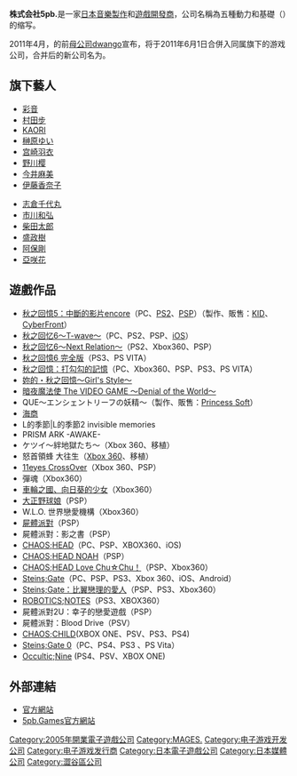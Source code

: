{{copyedit|time=2018-11-19T16:12:19+00:00}}
{{prose|time=2018-11-19T16:12:19+00:00}}
{{Infobox Company 
| company_name     = 株式会社 5pb. 
| logo                = File:5pb.Games logo banner.gif
| logo_size        = 200px
|company_name_en= 5pb. Inc.
|市場情報 = 
|略称 = 
| location= 東京都渋谷区猿楽町28-11<br/>NEST代官山B1
|電話番号 = 
| foundation=2005年4月6日
| industry=情報・通信業 資訊、通訊、[[電腦軟體|電腦軟體]]、[[電子遊戲|電子遊戲]]
|統一金融機関コード = 
|SWIFTコード = 
|key_people =[[志倉千代丸|志倉千代丸]]－代表取締役（執行董事）－
|資本金 = 
|売上高 = 
|総資産 = 
|従業員数 = 
|決算期 = 
|主要株主 =志倉千代丸<br/>TYO
|主要子会社 = 
|關係人物 =志倉千代丸<br/>[[磯江俊道|磯江俊道]]<br/>{{lang|ja|村田あゆみ}}<br/>KAORI<br/>市川和弘（原[[KID|KID]]製作人）<br/>吉田博昭<br/>[[阿保剛|阿保剛]]（原KID音樂製作）
| homepage =http://5pb.jp/
}}

'''株式会社5pb.'''是一家[[日本|日本]][[音樂製作|音樂製作]]和[[遊戲開發商|遊戲開發商]]，公司名稱為五種動力和基礎（{{lang|en|The '''Five''' '''p'''owered & '''b'''asics.}}）的缩写。

2011年4月，{{lang|en|5pb.}}的前[[母公司|母公司]][[dwango|dwango]]宣布，{{lang|en|5pb.}}将于2011年6月1日合併入同属{{lang|en|dwango}}旗下的游戏公司{{lang|en|AG-ONE}}，合并后的新公司名为{{link-ja|MAGES.}}。

== 旗下藝人 ==
*[[彩音|彩音]]
*[[村田步|村田步]]
*[[KAORI|KAORI]]
*[[榊原ゆい|榊原ゆい]]
*[[宫崎羽衣|宫崎羽衣]]
*[[野川樱|野川樱]]
*[[今井麻美|今井麻美]]
*[[伊藤香奈子|伊藤香奈子]]

*[[志倉千代丸|志倉千代丸]]
*[[市川和弘|市川和弘]]
*[[柴田太郎|柴田太郎]]
*[[盛政樹|盛政樹]]
*[[阿保剛|阿保剛]]
*[[亞咲花|亞咲花]]

== 遊戲作品 ==
*[[秋之回憶5：中斷的影片|秋之回憶5：中斷的影片]]encore（PC、[[PS2|PS2]]、[[PSP|PSP]]）（製作、販售：[[KID|KID]]、[[CyberFront|CyberFront]]）
*[[秋之回忆6～T-wave～|秋之回忆6～T-wave～]]（PC、PS2、PSP、[[iOS|iOS]]）
*[[秋之回忆6～Next_Relation～|秋之回忆6～Next Relation～]]（PS2、Xbox360、PSP）
*[[秋之回憶6_完全版|秋之回憶6 完全版]]（PS3、PS VITA）
*[[秋之回憶：打勾勾的記憶|秋之回憶：打勾勾的記憶]]（PC、Xbox360、PSP、PS3、PS VITA）
*[[秋之回憶系列|妳的・秋之回憶〜Girl's Style〜]]
*[[暗夜魔法使|暗夜魔法使 The VIDEO GAME ～Denial of the World～]]
*QUE～エンシェントリーフの妖精～（製作、販售：[[Princess_Soft|Princess Soft]]）
*[[GO！純情水泳社！|海商]]
*L的季節|L的季節2 invisible memories
*PRISM ARK -AWAKE-
*ケツイ〜絆地獄たち〜（Xbox 360、移植）
*怒首領蜂 大往生（[[Xbox_360|Xbox 360]]、移植）
*[[11eyes|11eyes CrossOver]]（Xbox 360、PSP）
*彈魂（Xbox360）
*[[車輪之國、向日葵的少女|車輪之國、向日葵的少女]]（Xbox360）
*[[大正野球娘|大正野球娘]]（PSP）
*W.L.O. 世界戀愛機構（Xbox360）
*[[屍體派對|屍體派對]]（PSP）
*屍體派對：影之書（PSP）
*[[CHAOS;HEAD|CHAOS;HEAD]]（PC、PSP、XBOX360、iOS)
*[[CHAOS;HEAD_NOAH|CHAOS;HEAD NOAH]]（PSP）
*[[CHAOS;HEAD|CHAOS;HEAD Love Chu☆Chu！]]（PSP、Xbox360）
*[[Steins;Gate|Steins;Gate]]（PC、PSP、PS3、Xbox 360、iOS、Android）
*[[Steins;Gate|Steins;Gate：比翼戀理的愛人]]（PSP、PS3、Xbox360）
*[[ROBOTICS;NOTES|ROBOTICS;NOTES]]（PS3、XBOX360）
*屍體派對2U：幸子的戀愛遊戲（PSP）
*屍體派對：Blood Drive（PSV）
*[[CHAOS;CHILD|CHAOS;CHILD]](XBOX ONE、PSV、PS3、PS4)
*[[Steins;Gate|Steins;Gate 0]]（PC、PS4、PS3 、PS Vita）
*[[Occultic;Nine|Occultic;Nine]]  (PS4、PSV、XBOX ONE)

== 外部連結 ==
* [http://5pb.jp/ 官方網站]{{Wayback|url=http://5pb.jp/ |date=20171017071545 }}
* [http://5pb.jp/games/ 5pb.Games官方網站]{{Wayback|url=http://5pb.jp/games/ |date=20100805035747 }}

{{DEFAULTSORT:5pb.}}
[[Category:2005年開業電子遊戲公司|Category:2005年開業電子遊戲公司]]
[[Category:MAGES.|Category:MAGES.]]
[[Category:电子游戏开发公司|Category:电子游戏开发公司]]
[[Category:电子游戏发行商|Category:电子游戏发行商]]
[[Category:日本電子遊戲公司|Category:日本電子遊戲公司]]
[[Category:日本媒體公司|Category:日本媒體公司]]
[[Category:澀谷區公司|Category:澀谷區公司]]